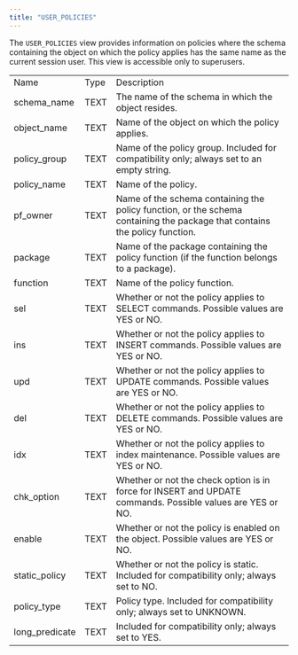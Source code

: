 ```yaml
---
title: "USER_POLICIES"
---
```


<div id="user_policies" class="registered_link"></div>


The `USER_POLICIES` view provides information on policies where the schema containing the object on which the policy applies has the same name as the current session user. This view is accessible only to superusers.

|                 |      |                                                                                                                            |
|-----------------|------|----------------------------------------------------------------------------------------------------------------------------|
| Name            | Type | Description                                                                                                                |
| schema\_name    | TEXT | The name of the schema in which the object resides.                                                                        |
| object\_name    | TEXT | Name of the object on which the policy applies.                                                                            |
| policy\_group   | TEXT | Name of the policy group. Included for compatibility only; always set to an empty string.                                  |
| policy\_name    | TEXT | Name of the policy.                                                                                                        |
| pf\_owner       | TEXT | Name of the schema containing the policy function, or the schema containing the package that contains the policy function. |
| package         | TEXT | Name of the package containing the policy function (if the function belongs to a package).                                 |
| function        | TEXT | Name of the policy function.                                                                                               |
| sel             | TEXT | Whether or not the policy applies to SELECT commands. Possible values are YES or NO.                                       |
| ins             | TEXT | Whether or not the policy applies to INSERT commands. Possible values are YES or NO.                                       |
| upd             | TEXT | Whether or not the policy applies to UPDATE commands. Possible values are YES or NO.                                       |
| del             | TEXT | Whether or not the policy applies to DELETE commands. Possible values are YES or NO.                                       |
| idx             | TEXT | Whether or not the policy applies to index maintenance. Possible values are YES or NO.                                     |
| chk\_option     | TEXT | Whether or not the check option is in force for INSERT and UPDATE commands. Possible values are YES or NO.                 |
| enable          | TEXT | Whether or not the policy is enabled on the object. Possible values are YES or NO.                                         |
| static\_policy  | TEXT | Whether or not the policy is static. Included for compatibility only; always set to NO.                                    |
| policy\_type    | TEXT | Policy type. Included for compatibility only; always set to UNKNOWN.                                                       |
| long\_predicate | TEXT | Included for compatibility only; always set to YES.                                                                        |

